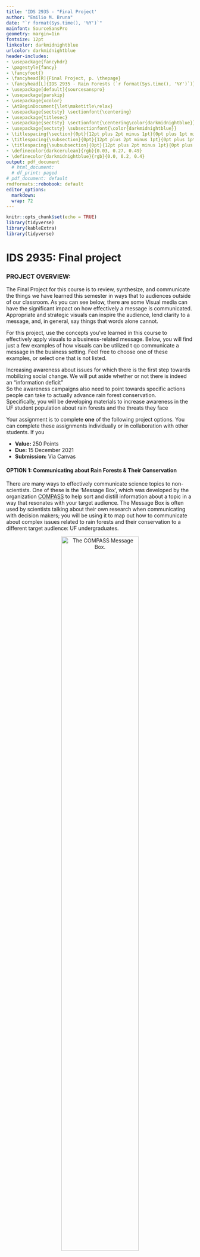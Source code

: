 ```yaml
---
title: 'IDS 2935 - "Final Project'
author: "Emilio M. Bruna"
date: "`r format(Sys.time(), '%Y')`"
mainfont: SourceSansPro
geometry: margin=1in
fontsize: 12pt
linkcolor: darkmidnightblue
urlcolor: darkmidnightblue
header-includes:
- \usepackage{fancyhdr}
- \pagestyle{fancy}
- \fancyfoot{}
- \fancyhead[R]{Final Project, p. \thepage}
- \fancyhead[L]{IDS 2935 - Rain Forests (`r format(Sys.time(), '%Y')`)}
- \usepackage[default]{sourcesanspro}
- \usepackage{parskip}
- \usepackage{xcolor}
- \AtBeginDocument{\let\maketitle\relax}
- \usepackage{sectsty} \sectionfont{\centering}
- \usepackage{titlesec}
- \usepackage{sectsty} \sectionfont{\centering\color{darkmidnightblue}}
- \usepackage{sectsty} \subsectionfont{\color{darkmidnightblue}}
- \titlespacing{\section}{0pt}{12pt plus 2pt minus 1pt}{0pt plus 1pt minus 1pt}
- \titlespacing{\subsection}{0pt}{12pt plus 2pt minus 1pt}{0pt plus 1pt minus 1pt}
- \titlespacing{\subsubsection}{0pt}{12pt plus 2pt minus 1pt}{0pt plus 1pt minus 1pt}
- \definecolor{darkcerulean}{rgb}{0.03, 0.27, 0.49}
- \definecolor{darkmidnightblue}{rgb}{0.0, 0.2, 0.4}
output: pdf_document
  # html_document:
  # df_print: paged
# pdf_document: default
rmdformats::robobook: default
editor_options: 
  markdown: 
  wrap: 72
---
```



```r
knitr::opts_chunk$set(echo = TRUE)
library(tidyverse)
library(kableExtra)
library(tidyverse)
```


# IDS 2935: Final project
\vspace{0.3cm}

<!-- Instead of using traditional tests to assess your understanding of the material, we will be using what [Prof. Dan Baldassarre (SUNY Oswego)](https://twitter.com/evornithology/status/1453880536880095233/photo/1) calls #NotTest assignments. -->

### **PROJECT OVERVIEW:**   
The Final Project for this course is to review, synthesize, and communicate the things we have learned this semester in ways that to audiences outside of our classroom. As you can see below, there are some Visual media can have the significant impact on how effectively a message is communicated. Appropriate and strategic visuals can inspire the audience, lend clarity to a message, and, in general, say things that words alone cannot. 

For this project, use the concepts you’ve learned in this course to effectively apply visuals to a business-related message. Below, you will find just a few examples of how visuals can be utilized t   qo communicate a message in the business setting. Feel free to choose one of these examples, or select one that is not listed.


Increasing awareness about issues for which there is the first step towards mobilizing social change. We will put aside whether or not there is indeed an "information deficit"   
So the awareness campaigns also need to point towards specific actions people can take to actually advance rain forest conservation.   
Specifically, you will be developing materials to increase awareness in the UF student population about rain forests and the threats they face
<!-- https://ssir.org/articles/entry/stop_raising_awareness_already# -->




Your assignment is to complete **one** of the following project options. You can complete these assignments individually or in collaboration with other students. If you   



  * **Value: **250 Points  
  * **Due: **15 December 2021  
  * **Submission:** Via Canvas  


#### **OPTION 1: Communicating about Rain Forests & Their Conservation**

There are many ways to effectively communicate science topics to non-scientists. One of these is the 'Message Box', which was developed by the organization [COMPASS](https://www.compassscicomm.org/) to help sort and distill information about a topic in a way that resonates with your target audience. The Message Box is often used by scientists talking about their own research when communicating with decision makers; you will be using it to map out how to communicate about complex issues related to rain forests and their conservation to a different target audience: UF undergraduates.

<center>  

![The COMPASS Message Box.](message_box.png){width=70%} 

</center>

##### Instructions: 

1. The Alligator wants to interview you about rain forests for an upcoming article they are preparing about what students are learning in the new 'UF Quest' program. In preparation for your interview, review the [Message Box Workbook](https://www.compassscicomm.org/wp-content/uploads/2020/05/The-Message-Box-Workbook.pdf); it includes blank templates you can use to construct your message box prior to the interview.

2. Pick **five** Issues/Topics covered in class you would like to address during the interview. They can be about historical and cultural perceptions of rain forest and rain forest people, the biology of rain forests and their global ecological importance, or about threats faced by rain forests and approaches to their conservation.

3. Fill out a message box for each of the Issues to bring with you to your interview. Be sure to fill out each of the 5 sections:  

    * **_Audience:_** First-year undergraduate students at UF
    * **_Issue:_** Identify and describe the overarching issue or topic that you are addressing. This should be in very broad terms - the big picture - and formulated as a short, concise, and clear phrase.
    * **_Problem:_** What is the specific topic or conservation issue that you are addressing?
    * **_So What?:_** Why should your audience care about the problem? (2-4 reasons)
    * **_Solution:_** Outline the options for solving the problem. Can your audience do anything to help? Remind yourself of why you are communicating this issue/problem to this audience.  
    * **_Benefit:_** What good things will result from implementing the solution(s)? While it is important to address 'Global' benefits, be sure to emphasize the local and direct benefits to your specific audience in ways that will resonate to them.

##### Rubric:

Each of your 5 message boxes is worth a total of 25 points and will be graded using the following rubric:

\vspace{0.3cm}
```r
compass <- read_csv("./assignments/04_final_project/rubric_compass.csv") %>% 
  kbl() %>%
  kable_styling(full_width = T,
                 latex_options="scale_down",
                 font_size = 8) %>% 
  column_spec(1,bold=T) 
compass
# df2<- c("","","TOTAL",sum(assignments$Points))
# assignments <- rbind(assignments,df2)
# landscape()
# assignments[5, 3]<-cell_spec(assignments[6, 3], "latex",  align="c")
# kable(compass,
#       # digits = 2,
#       align="l",
#       format="latex",
#       row.names = FALSE,
#       escape= F,
#       booktabs=T,
#       linesep = "",
#       ) %>%
#    kable_classic_2(full_width = T,
#                 latex_options="scale_down",
#                 font_size = 8,
#                 position = "left") %>%
#   column_spec(1, width = "15em") %>%
#   column_spec(2, width = "13em") %>%
#   column_spec(3, width = "3em") %>%
#   column_spec(4, width = "3em") %>%
#   row_spec(0,hline_after = F, bold=T) %>%
#   row_spec(c(1:5),hline_after = T) %>%
#   row_spec(6,bold=T) %>%
#   add_indent(6)

```

#### **OPTION 2: Communicating about Rain Forests & Their Conservation with very _non_-traditional methods**

The Message Box was originally developed as a tool for scientists that were going to be meeting with policy makers or being interviewed by the news media, and it has proven to be a very effective means of identifying and simplifying the information one is seeking to convey. However, a [recent survey](https://www.ap.org/ap-in-the-news/2015/survey-young-adults-do-consume-news-in-their-own-way) found that very few university students (< 20%) actively seek out news from traditional news sources such as CNN or the New York Times. Instead, most university students (~60%) said they got their news by bumping into it on social media platforms. 

##### Instructions

1. Chose **two** Topics / Issues from class to explain to an undergraduate student audience using the Message Box as described in Option 1.  
2. Prepare platform-specific materials that communicate the information in your Message Box on the social media platform of your choice. For example you could:

    * Record TikTok videos (30-60 seconds) in different styles (explainer, street interview, day-in-the-life of a rain forest animal, whatever)^1^.
    * Make fake Tinder profiles for tropical plants seeking animals to pollinate or disperse them [you can make fake ones and doanload the images with [this site](https://tinderkit.com/)] to share on Twitter. Be sure to include information about the biology, ecological importance, and threats faced by these species.
    * Prepare a "(*Celebrity*) as __________" twitter thread (e.g., [Example 1](https://twitter.com/JohnRossMD/status/1436542407278006273), [Example 2](https://twitter.com/autumnsonatah/status/1116323477844316161?s=20), [Example 3](https://twitter.com/adorvtete/status/1116070915656355842?s=20)) with a group of endangered, unusual, charismatic, or weird rain forest plant or animal species as the _________. Include biological information about the species and their conservation status, photo credits, and links to research / conservation efforts. etc.
    * Record a series of Instagram Stories or animated YouTube video.

3. You don't have to actually post your videos, nor do you have to appear in them (though you may if you wish to). Regardless  of your communication format, be sure to use photos that are in the public domain or that have been lisenced under the creative commons. ([Unsplash](https://unsplash.com/) is a great source of photos you can use for free with no attribution required). 

    ^1^ If you choose this option, you might find this [post on TikTok trends](https://invideo.io/blog/tiktok-trends/) useful...though let's be honest, how cool can something be if there is an article telling you how cool it is?. There are also free [templates](https://www.canva.com/create/tiktok-videos/) you can use to help you prepare your videos.
  
##### Rubric:

Each of your 2 message boxes and the associated social media materials is worth 125 points and will be graded using the following rubric:

\vspace{0.3cm}
```r
social <- read_csv("./assignments/04_final_project/rubric_social.csv") %>% 
  kbl() %>%
  kable_styling(full_width = T,
                 latex_options="scale_down",
                 font_size = 8) %>% 
  column_spec(1,bold=T) 
social
# df2<- c("","","TOTAL",sum(assignments$Points))
# assignments <- rbind(assignments,df2)
# landscape()
# assignments[5, 3]<-cell_spec(assignments[6, 3], "latex",  align="c")
# kable(compass,
#       # digits = 2,
#       align="l",
#       format="latex",
#       row.names = FALSE,
#       escape= F,
#       booktabs=T,
#       linesep = "",
#       ) %>%
#    kable_classic_2(full_width = T,
#                 latex_options="scale_down",
#                 font_size = 8,
#                 position = "left") %>%
#   column_spec(1, width = "15em") %>%
#   column_spec(2, width = "13em") %>%
#   column_spec(3, width = "3em") %>%
#   column_spec(4, width = "3em") %>%
#   row_spec(0,hline_after = F, bold=T) %>%
#   row_spec(c(1:5),hline_after = T) %>%
#   row_spec(6,bold=T) %>%
#   add_indent(6)

```


<!-- #### **Option 3: Palm Oil Survey**  -->

<!-- We can also communicate on much smaller scales and have local impacts. Option 3 is to survey your home^1^ for all products that contain palm oil or its derivatives.  -->

<!-- ##### Instructions -->
<!-- 1. Survey your home for products that contain palm oil or palm oil derivatives. Make a list recording the item and manufacturer.  -->
<!-- 2. Take a picture of you with all the products you find (e.g., piled on the table) -->
<!-- 3. For each item, find an alternative that either doesn't contain palm oil or contains palm oil certified by the [Roundtable on Sustainable Palm Oil](https://rspo.org/about). -->
<!-- 4. Use the Message Box to craft a message about Palm Oil, its social and ecological impact for tropical rain forests, and alternatives that UF students could use to avoid its consequences. -->
<!-- 5. Write a letter to the Editor of the Gainesville Sun or Independent Alligator based on your Message Box.  -->

<!-- ^1^If you live with a larger group (e.g., co-op or greek housing) recruit some house-mates to help. If you live in a dorm, you can review the list of cleaning products used by UF Facilities and the items being sold in the POD market (note that you can't take pictures of the items in POD). Write and submit a letter to the Editor for the Sun or Alligator in which you argue for alternatives that promote rain forest conservation in light of what you find.    -->

<!-- ##### Rubric -->



#### **Option 3: Make a Rain Forest Infographic**

##### Instructions

1. Chose **two** Topics / Issues from class to explain to an undergraduate student audience using the Message Box as described in Option 1.  

2. Prepare an Infographic Poster for each of these Message Boxes.

What is an Infographic? It is a “visual representation of information or data”. Put another way, it is an easy-to-understand overview of a topic using a collection of images, data visualizations (e.g., bar graphs, symbols of different sizes), and minimal text. Infographics make information easy to understand and are visually appealing.  I really like this one, which makes clear how prevalent palm oil is in our daily lives: 

<center>  

![A Day in Your Life - Palm Oil (based on design by Philadelphia Zoo)](A-Day-in-Your-Life-with-Palm-Oil-based-on-a-design-by-Philadelphia-Zoo.png){width=60%}  

</center>  

To get started, here is a great overview on [Different Types of infographics and how to make them](https://www.clips.edu.au/infographics/) (see also Figure 3 below). This site includes links to sites where you can make them for free with templates, but the easiest thing might be to make it with PowerPoint. [This short video](https://www.youtube.com/watch?v=66fnRMbYXsE) will walk you through how to find and import graphics into PowerPoint; step-by-step directions on making an infographic in powerpoint can be found [here](https://graphicmama.com/blog/how-to-make-an-infographic-in-powerpoint/). Just remember: an infographic should be _focused_ (one single message; emphasize its significance to you), _graphic_ (graphics and images tell the story, fewer than 800 words), and _ordered_ (the sequence should be obvious; simple flow paths and cues should guide the reader).

<!-- There are many common types of infographics (see also  [ex. 1](https://piktochart.com/blog/layout-cheat-sheet-making-the-best-out-of-visual-arrangement/), [ex. 2](https://alltimedesign.com/infographics/the-ultimate-infographics-design-cheat-sheet/), [ex. 3](https://blog.hubspot.com/marketing/infographic-layout-cheat-sheet), [ex 3]. ), -->

<center>

![Different Categories of Infographics](types_of_infoGraphics.png){height=60%, width=60%} 

</center>


<!-- Still need some inspiration or help? There are some really good cheat sheets that explain different infographic layouts ([ex. 1](https://piktochart.com/blog/layout-cheat-sheet-making-the-best-out-of-visual-arrangement/), [ex. 2](https://alltimedesign.com/infographics/the-ultimate-infographics-design-cheat-sheet/), [ex. 3](https://blog.hubspot.com/marketing/infographic-layout-cheat-sheet), [ex 3]. You can also find free templates at [Canva](https://www.canva.com/infographics/templates/), though this may be most useful to find ideas.  -->

<!-- Finally, a google search of 'Rain Forest Infographics' yielded a ton of [really cool ones that could inspire you](https://www.google.com/search?q=rainforest+infographic&rlz=1C5CHFA_enUS828US828&sxsrf=AOaemvKre-yKAA90GEm2I4uu2OCeUyGBqg:1638467860881&source=lnms&tbm=isch&sa=X&ved=2ahUKEwiH48q22MX0AhVZTTABHYF2ApwQ_AUoAXoECAEQAw&biw=2189&bih=1220&dpr=1), and there also some great Pinterest collections of rain forest infographics ([Ex 1](https://www.pinterest.com/alicat1972/rainforest-infographics/).  -->

<!-- <center> -->
<!-- ![Infographic Cheat Sheet](InfoG_layoutCheatSheet.png){height=40%, width=40%}  -->
<!-- <\center>   -->

<!-- 1. Useful Bait: Works well with most of the data; Easy to read and good usability   -->
<!-- 2. Versus/ Comparison: Works well with a lot of information; Design(visual) is very important; Information has to be very interesting -->
<!-- 3. Heavy Data/Lots of Numbers: Works well with marketing strategy; Timeline for project; Can extend to a flowchart   -->
<!-- 3. Road Map: Good for storyline/journey; Can be used as a timeline too -->
<!-- Timeline: Can be a comparison; Good for timeline and journey too; From simple to complex (depends on your data)   -->
<!-- 4. Visualized Article: Needs strong title; Works well with heavy content; Easy to read and understand   -->

<!-- Credit: Infographic Layout Cheat Sheet by [SeeMei Chow](https://piktochart.com/blog/layout-cheat-sheet-making-the-best-out-of-visual-arrangement/) at Piktochart. -->
<!-- Assignment inspired by: https://www.e-education.psu.edu/egee299/node/485 -->

##### Rubric:

Each of your 2 message boxes and the associated infographic is worth 125 points and will be graded using the following rubric:

\vspace{0.3cm}
```r
info <- read_csv("./assignments/04_final_project/rubric_info.csv") %>% 
  kbl() %>%
  kable_styling(full_width = T,
                 latex_options="scale_down",
                 font_size = 8) %>% 
  column_spec(1,bold=T) 
info
# df2<- c("","","TOTAL",sum(assignments$Points))
# assignments <- rbind(assignments,df2)
# landscape()
# assignments[5, 3]<-cell_spec(assignments[6, 3], "latex",  align="c")
# kable(compass,
#       # digits = 2,
#       align="l",
#       format="latex",
#       row.names = FALSE,
#       escape= F,
#       booktabs=T,
#       linesep = "",
#       ) %>%
#    kable_classic_2(full_width = T,
#                 latex_options="scale_down",
#                 font_size = 8,
#                 position = "left") %>%
#   column_spec(1, width = "15em") %>%
#   column_spec(2, width = "13em") %>%
#   column_spec(3, width = "3em") %>%
#   column_spec(4, width = "3em") %>%
#   row_spec(0,hline_after = F, bold=T) %>%
#   row_spec(c(1:5),hline_after = T) %>%
#   row_spec(6,bold=T) %>%
#   add_indent(6)

```

 

#### **OPTION 5: Run the En-Roads Dimulatin for a Group of Friends or your Family**

#### **OPTION 6: Propose your own Project**

Don't like any of the options above? No problem! Propose a different way to creatively communictae about rain forests and their conservation. Below are some possibilities I came up with; you're welcome to tackle one of them or propose something else.  **_If you do want to propose your own project, you need to discuss it with me first. The deadline to do that is December 7, 2021._**

* write a song and record yourself (or a friend) performing it. Or maybe rewrite the lyrics of [these cheesy 1980's love songs](https://www.yourtango.com/2019320830/35-best-cheesy-love-songs-80s-and-90s-lyrics-so-bad-theyre-good) to be about rain forests and record those. 
* create artwork (any medium: digital, ceramics, painting, woodcuts, comics)
* [Make a twitter bot](https://botwiki.org/resource/tutorial/how-to-make-a-twitter-bot-the-definitive-guide/) that posts deforestation data
* Make a "rain forest in our lives" infographic
* make a [map showing the flow of resources](https://gisgeography.com/flow-maps/) from the tropics to UF 
* Five-minute Video Recap of course sessions
* Podcast where you interview rain forest plants or animals (inspired by [*Everything is Alive*](https://www.radiotopia.fm/podcasts/everything-is-alive))
* Rain forest fails in Advertising, Marketing, or Popular Culture (with explanations of why they are incorrect)
* New question's for next year's class *Jeopardy*
* organize a fundraiser in support of rain forest conservation
* video game reviews: ( [try the free demo of _Empires of the Undergrowth_](https://store.steampowered.com/app/463530/Empires_of_the_Undergrowth/), If you want to play [_Green Hell_](https://store.steampowered.com/app/815370/Green_Hell/) I have a code for you to download it for free) 
* Create memes to highlight your selected issues, with an emphasis on awareness of the local relevance of rain forests and actions students can take to advance their conservation.
* Create Amazon product pages for things they use every day that are driving deforestation (you can find the template [here](https://ditchthattextbook.com/social-media-templates/)
* Use the Netflix Series template to Imagine a documentary series about a UF student on a quest to learn about rain forests. Maybe the documentary follows them as they learn about how prevalent rain forests are in their daily life, about the diversity of rain forests (e.g., ecological, cultural), about the vital role of rain forests in the global climate cycle, and about the myriad threats to rain forests. Describe the documentary and each episode using this Netflix Series Template. Be sure to think about the final episodes - does the student give up and accept dystopian future without jungles, or do they decide to take bold individual and collective action to advance rain forest conservation? Or maybe a series about a dystopia future *without* rainforests...(you can see some examples of how others have used these templates [here](http://edtechpicks.org/2019/11/netflix-template/))/


<!-- https://www.techlearning.com/how-to/how-can-tiktok-be-used-in-the-classroom -->
<!-- * Digital annotation; mapping -->
<!-- * Zoom meeting of rain forest species strategizing to save their reserve -->
<!-- * Wikipedia entry -->
<!-- https://ditchthattextbook.com/social-media-templates/ -->
<!-- https://techwiser.com/fake-social-media-generators-web-mobile/amp/ -->
<!-- https://blog.tcea.org/simple-process-template-student-podcasting/ -->

<!-- -ask your representatives about issue X -->
<!-- write a PSA  -->
<!-- visualization of deforestation -->
<!-- make a movie trailer for the class -->
<!-- <!-- mock trend video --> 
<!-- https://citl.indiana.edu/teaching-resources/assessing-student-learning/alternatives-traditional-exams-papers/index.html -->
<!-- https://www.dal.ca/dept/university_secretariat/academic-integrity/faculty-resources/preventing/assignment-ideas.html -->
<!-- https://academictech.uchicago.edu/2019/05/07/creative-assignments-map-and-timeline-exercises/ -->
<!-- https://medium.com/campuswire/7-creative-assignments-for-your-virtual-classroom-e3c7b188fa67 -->
<!-- https://ctl.wustl.edu/resources/tools-for-creative-assignment-development/ -->

<!-- RUBRIC:  -->
<!-- http://sisltportfolio.missouri.edu/charlesj/documents/PodcastingRubric.pdf -->
<!-- https://www2.uwstout.edu/content/profdev/rubrics/podcastrubric.html -->
<!-- https://www.rcampus.com/rubricshowc.cfm?code=YXXA29W&sp=yes& -->
<!-- https://mirjamglessmer.com/2020/05/10/evaluation-rubric-for-instagram-posts-in-scicomm-and-or-science-classes/ -->
<!-- https://www.jou.ufl.edu/assets/syllabi/ADV6325-Section7059_706A_ADVERTISING%20AND%20SOCIAL%20MEDIA-Mueller-SummerC15.pdf -->
<!-- https://www.cmu.edu/teaching/assessment/assesslearning/creatingassignments.html  -->

<!-- <!-- https://theartofeducation.edu/2016/08/05/memorable-meme-project-beginning-year/ --> 


<!-- Provided a written description of the assignment (in the syllabus or in a separate document)? -->
<!-- Specified the purpose of the assignment? -->
<!-- Indicated the intended audience? -->
<!-- Articulated the instructions in precise and unambiguous language? -->
<!-- Provided information about the appropriate format and presentation (e.g., page length, typed, cover sheet, bibliography)?   -->
<!-- Indicated special instructions, such as a particular citation style or headings?   -->
<!-- Specified the due date and the consequences for missing it? -->
<!-- Articulated performance criteria clearly? -->
<!-- Indicated the assignment’s point value or percentage of the course grade? -->
<!-- Provided students (where appropriate) with models or samples? -->
<!-- https://www.actionteaching.org/award/practical-activism -->

<!-- https://iopscience.iop.org/article/10.1088/0963-6625/2/2/005/meta -->
<!-- https://www.sciencedirect.com/science/article/pii/S0169534708002152?casa_token=GQ12D6Llz4wAAAAA:waQL4pRRAwNXvZcV9NJZyTl7S71La68yIAjTOsOjoSN6ZW1ZCQEKrysYcXEYWgbUdSaOuQqRPAM -->